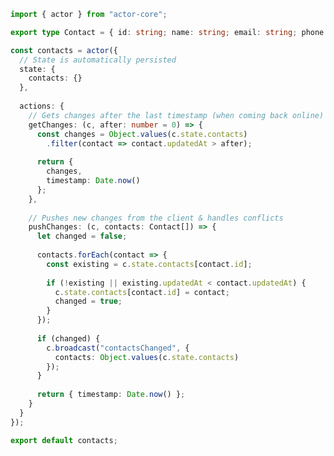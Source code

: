 ```typescript
import { actor } from "actor-core";

export type Contact = { id: string; name: string; email: string; phone: string; updatedAt: number; }

const contacts = actor({
  // State is automatically persisted
  state: {
    contacts: {}
  },
  
  actions: {
    // Gets changes after the last timestamp (when coming back online)
    getChanges: (c, after: number = 0) => {
      const changes = Object.values(c.state.contacts)
        .filter(contact => contact.updatedAt > after);
      
      return { 
        changes,
        timestamp: Date.now()
      };
    },
    
    // Pushes new changes from the client & handles conflicts
    pushChanges: (c, contacts: Contact[]) => {
      let changed = false;
      
      contacts.forEach(contact => {
        const existing = c.state.contacts[contact.id];
        
        if (!existing || existing.updatedAt < contact.updatedAt) {
          c.state.contacts[contact.id] = contact;
          changed = true;
        }
      });
      
      if (changed) {
        c.broadcast("contactsChanged", { 
          contacts: Object.values(c.state.contacts)
        });
      }
      
      return { timestamp: Date.now() };
    }
  }
});

export default contacts;
```

